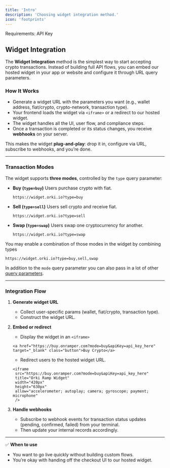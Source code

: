 ```yaml
---
title: 'Intro'
description: 'Choosing widget integration method.'
icon: 'footprints'
---
```


<Info>
Requirements: API Key
</Info>

## Widget Integration

The **Widget Integration** method is the simplest way to start accepting crypto transactions. Instead of building full API flows, you can embed our hosted widget in your app or website and configure it through URL query parameters.  

### How It Works
- Generate a widget URL with the parameters you want (e.g., wallet address, fiat/crypto, crypto-network, transaction type).  
- Your frontend loads the widget via `<iframe>` or a redirect to our hosted widget.  
- The widget handles all the UI, user flow, and compliance steps.  
- Once a transaction is completed or its status changes, you receive **webhooks** on your server.  

This makes the widget **plug-and-play**: drop it in, configure via URL, subscribe to webhooks, and you’re done.  

---

### Transaction Modes

The widget supports **three modes**, controlled by the `type` query parameter:  

- **Buy (`type=buy`)**  Users purchase crypto with fiat.  
     ```
     https://widget.orki.io?type=buy
     ```

- **Sell (`type=sell`)**   Users sell crypto and receive fiat.  
     ```
     https://widget.orki.io?type=sell
     ```

- **Swap (`type=swap`)**   Users swap one cryptocurrency for another.  
     ```
     https://widget.orki.io?type=swap
     ```

You may enable a combination of those modes in the widget by combining types
```
https://widget.orki.io?type=buy,sell,swap
```

In addition to the `mode` query parameter you can also pass in a lot of other [query parameters](/widget-integration/supported-query-parameters).

---

### Integration Flow

1. **Generate widget URL**  
   - Collect user-specific params (wallet, fiat/crypto, transaction type).  
   - Construct the widget URL.  

2. **Embed or redirect**  
   - Display the widget in an `<iframe>` 
   ```
   <a href="https://buy.onramper.com?mode=buy&apiKey=api_key_here" target="_blank" class="button">Buy Crypto</a>
   ```
   - Redirect users to the hosted widget URL.  
   ```
   <iframe        
    src="https://buy.onramper.com?mode=buy&apiKey=api_key_here"
    title="Orki Ramp Widget"
    width="420px"
    height="630px"
    allow="accelerometer; autoplay; camera; gyroscope; payment; microphone"
    />
    ```
   

3. **Handle webhooks**  
   - Subscribe to webhook events for transaction status updates (pending, confirmed, failed) from your terminal.  
   - Then update your internal records accordingly.  

---

✅ **When to use**  
- You want to go live quickly without building custom flows.  
- You’re okay with handing off the checkout UI to our hosted widget.   
